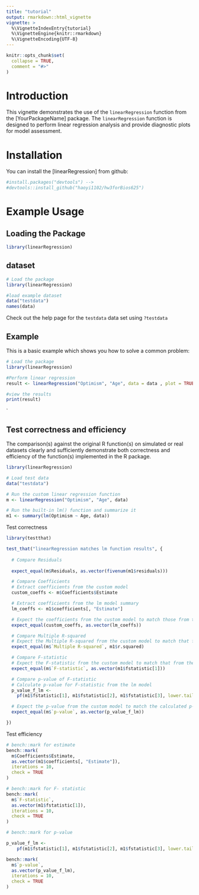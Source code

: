 ```yaml
---
title: "tutorial"
output: rmarkdown::html_vignette
vignette: >
  %\VignetteIndexEntry{tutorial}
  %\VignetteEngine{knitr::rmarkdown}
  %\VignetteEncoding{UTF-8}
---
```


```r
knitr::opts_chunk$set(
  collapse = TRUE,
  comment = "#>"
)
```

# Introduction

This vignette demonstrates the use of the `linearRegression` function from the [YourPackageName] package. The `linearRegression` function is designed to perform linear regression analysis and provide diagnostic plots for model assessment. 

# Installation

You can install the [linearRegression] from github:

```r
#install.packages("devtools") --> 
#devtools::install_github("haoyi1102/hw3forBios625")
```

# Example Usage

## Loading the Package
```r
library(linearRegression)
```

## dataset
```r
# Load the package
library(linearRegression)

#load example dataset
data("testdata")
names(data)
```
Check out the help page for the `testdata` data set using `?testdata`

## Example

This is a basic example which shows you how to solve a common problem:

```r
# Load the package
library(linearRegression)

#Perform linear regression
result <- linearRegression("Optimism", "Age", data = data , plot = TRUE)

#view the results
print(result)
```
`

## Test correctness and efficiency
The comparison(s) against the original R function(s) on simulated or real datasets clearly and sufficiently demonstrate both correctness and efficiency of the function(s) implemented in the R package.

```r
library(linearRegression)

# Load test data
data("testdata")

# Run the custom linear regression function
m <- linearRegression("Optimism", "Age", data)

# Run the built-in lm() function and summarize it
m1 <- summary(lm(Optimism ~ Age, data))
```

Test correctness
```r
library(testthat)

test_that("linearRegression matches lm function results", {
  
  # Compare Residuals
 
  expect_equal(m$Residuals, as.vector(fivenum(m1$residuals)))

  # Compare Coefficients
  # Extract coefficients from the custom model
  custom_coeffs <- m$Coefficients$Estimate

  # Extract coefficients from the lm model summary
  lm_coeffs <- m1$coefficients[, "Estimate"]

  # Expect the coefficients from the custom model to match those from the lm model
  expect_equal(custom_coeffs, as.vector(lm_coeffs))

  # Compare Multiple R-squared
  # Expect the Multiple R-squared from the custom model to match that from the lm model
  expect_equal(m$`Multiple R-squared`, m1$r.squared)

  # Compare F-statistic
  # Expect the F-statistic from the custom model to match that from the lm model
  expect_equal(m$`F-statistic`, as.vector(m1$fstatistic[1]))

  # Compare p-value of F-statistic
  # Calculate p-value for F-statistic from the lm model
  p_value_f_lm <-
    pf(m1$fstatistic[1], m1$fstatistic[2], m1$fstatistic[3], lower.tail = FALSE)

  # Expect the p-value from the custom model to match the calculated p-value from the lm model .
  expect_equal(m$`p-value`, as.vector(p_value_f_lm))

})


```

Test efficiency
```r

# bench::mark for estimate
bench::mark(
  m$Coefficients$Estimate, 
  as.vector(m1$coefficients[, "Estimate"]),
  iterations = 10,
  check = TRUE
)

# bench::mark for F- statistic
bench::mark(
  m$`F-statistic`, 
  as.vector(m1$fstatistic[1]),
  iterations = 10,
  check = TRUE
)

# bench::mark for p-value

p_value_f_lm <-
    pf(m1$fstatistic[1], m1$fstatistic[2], m1$fstatistic[3], lower.tail = FALSE)

bench::mark(
  m$`p-value`, 
  as.vector(p_value_f_lm),
  iterations = 10,
  check = TRUE
)

```

